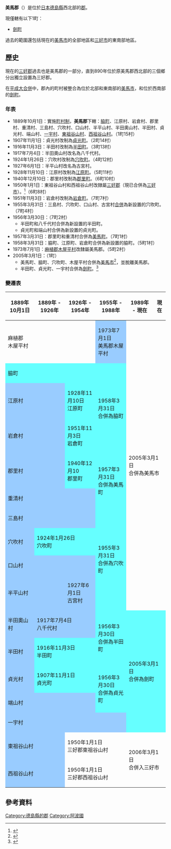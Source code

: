 {{日本郡
| 郡 = 美馬郡
| 日文原名 = 美馬郡
| 平假名 = みまぐん
| 羅馬字拼音 = Mima-gun
| 地圖 = [[File:Map_Tsurugi,Tokushima_en.png|250px]]
| 都道府縣 = 德島縣
| 編號 = 
| 町 = 1
| 村 = 
| 經度 = 
| 緯度 = 
| 註記 = 
|}}
'''美馬郡'''（{{jpn|j=美馬郡|hg=みまぐん|rm=Mima gun|f=y}}）是位於[[日本|日本]][[德島縣|德島縣]]西北部的[[郡|郡]]。

現僅轄有以下1町：
* [[劍町|劍町]]

過去的範圍還包括現在的[[美馬市|美馬市]]的全部地區和[[三好市_(德島縣)|三好市]]的東南部地區。

==歷史==
現在的[[三好郡|三好郡]]過去也是美馬郡的一部分，直到890年位於原美馬郡西北部的三個鄉分出獨立設置為三好郡。

在[[平成大合併|平成大合併]]中，郡內的町村被整合為位於北部和東南部的[[美馬市|美馬市]]，和位於西南部的[[劍町|劍町]]。

===年表===
* 1889年10月1日：實施[[町村制|町村制]]，'''美馬郡'''下轄：[[脇町|脇町]]、江原村、岩倉村、郡里村、重清村、三島村、穴吹村、口山村、半平山村、半田奧山村、半田村、貞光村、端山村、[[一宇村|一宇村]]、[[東祖谷山村|東祖谷山村]]、[[西祖谷山村|西祖谷山村]]。（1町15村）
* 1907年11月1日：貞光村改制為[[貞光町|貞光町]]。（2町14村）
* 1916年11月3日：半田村改制為[[半田町_(德島縣)|半田町]]。（3町13村）
* 1917年7月4日：半田奧山村改名為八千代村。
* 1924年1月26日：穴吹村改制為[[穴吹町|穴吹町]]。（4町12村）
* 1927年6月1日：半平山村改名為古宮村。
* 1928年11月10日：江原村改制為[[江原町|江原町]]。（5町11村）
* 1940年12月10日：郡里村改制為[[郡里町|郡里町]]。（6町10村）
* 1950年1月1日：東祖谷山村和西祖谷山村改隸屬[[三好郡|三好郡]]（現已合併為[[三好市_(德島縣)|三好市]]）。<ref>{{cite book| title=三好市勢要覽資料篇| publisher=三好市| pages=19| url=http://www.city-miyoshi.jp/docs/2010092901039/files/dwn1.pdf| accessdate=2012-12-19| format=PDF| date=2007年4月}}{{dead link|date=2018年1月 |bot=InternetArchiveBot |fix-attempted=yes }}</ref>（6町8村）
* 1951年11月3日：岩倉村改制為[[岩倉町|岩倉町]]。（7町7村）
* 1955年3月31日：三島村、穴吹町、口山村、古宮村[[市町村合併|合併]]為新設置的穴吹町。（7町4村）
* 1956年3月30日：（7町2村）
** 半田町和八千代村合併為新設置的半田町。
** 貞光町和端山村合併為新設置的貞光町。
* 1957年3月31日：郡里町和重清村合併為[[美馬町|美馬町]]。（7町1村）
* 1958年3月31日：脇町、江原町、岩倉町合併為新設置的脇町。（5町1村）
* 1973年7月1日：[[麻植郡|麻植郡]][[木屋平村|木屋平村]]改隸屬美馬郡。（5町2村）
* 2005年3月1日：（1町）
** 美馬町、脇町、穴吹町、木屋平村合併為[[美馬市|美馬市]]<ref>{{cite web| title=美馬市プロフィール| url=http://www.city.mima.lg.jp/5/000049.html| publisher=美馬市政府| accessdate=2012-12-18| language=ja| deadurl=yes| archiveurl=https://web.archive.org/web/20121229211418/http://www.city.mima.lg.jp/5/000049.html| archivedate=2012-12-29}}</ref>，並脫離美馬郡。
** 半田町、貞光町、一宇村合併為[[劍町|劍町]]。<ref>{{cite web| title=つるぎ町の紹介| url=http://www.town.tokushima-tsurugi.lg.jp/index_oitati.html| publisher=劍町公所| accessdate=2013-01-14| language=ja| deadurl=yes| archiveurl=https://web.archive.org/web/20130503151510/http://www.town.tokushima-tsurugi.lg.jp/index_oitati.html| archivedate=2013-05-03}}</ref>

===變遷表===
{| class="wikitable" style="font-size:x-small"
! 1889年10月1日
! 1889年 - 1926年
! 1926年 - 1954年
! 1955年 - 1988年
! 1989年 - 現在
! 現在
|-
| colspan=3 | 麻植郡<br>木屋平村
| style="background-color:#9cf;" | 1973年7月1日<br>美馬郡木屋平村
| rowspan=10 colspan=2 | 2005年3月1日<br>合併為美馬市
|-
| colspan=3 style="background-color:#6ff;" | 脇町
| rowspan=3 style="background-color:#6ff;" | 1958年3月31日<br>合併為脇町
|-
| colspan=2 style="background-color:#9cf;" | 江原村
| style="background-color:#6ff;" | 1928年11月10日<br>江原町
|-
| colspan=2 style="background-color:#9cf;" | 岩倉村
| style="background-color:#6ff;" | 1951年11月3日<br>岩倉町
|-
| colspan=2 style="background-color:#9cf;" | 郡里村
| style="background-color:#6ff;" | 1940年12月10<br>郡里町
| rowspan=2 style="background-color:#6ff;" | 1957年3月31日<br>合併為美馬町
|-
| colspan=3 style="background-color:#9cf;" | 重清村
|-
| colspan=3 style="background-color:#9cf;" | 三島村
| rowspan=4 style="background-color:#6ff;" | 1955年3月31日<br>合併為穴吹町
|-
| style="background-color:#9cf;" | 穴吹村
| colspan=2 style="background-color:#6ff;" | 1924年1月26日<br>穴吹町
|-
| colspan=3 style="background-color:#9cf;" | 口山村
|-
| colspan=2 style="background-color:#9cf;" | 半平山村
| style="background-color:#9cf;" | 1927年6月1日<br>古宮村
|-
| style="background-color:#9cf;" | 半田奧山村
| colspan=2 style="background-color:#9cf;" | 1917年7月4日<br>八千代村
| rowspan=2 style="background-color:#6ff;" | 1956年3月30日<br>合併為半田町
| rowspan=5 colspan=2 style="background-color:#6ff;" | 2005年3月1日<br>合併為劍町
|-
| style="background-color:#9cf;" | 半田村
| colspan=2 style="background-color:#6ff;" | 1916年11月3日<br>半田町
|-
| style="background-color:#9cf;" | 貞光村
| colspan=2 style="background-color:#6ff;" | 1907年11月1日<br>貞光町
| rowspan=2 style="background-color:#6ff;" | 1956年3月30日<br>合併為貞光町
|-
| colspan=3 style="background-color:#9cf;" | 端山村
|-
| colspan=4 style="background-color:#9cf;" | 一宇村
|-
| colspan=2 style="background-color:#9cf;" | 東祖谷山村
| colspan=2 | 1950年1月1日<br>三好郡東祖谷山村
| rowspan=2 colspan=2 | 2006年3月1日<br>合併入三好市
|-
| colspan=2 style="background-color:#9cf;" | 西祖谷山村
| colspan=2 | 1950年1月1日<br>三好郡西祖谷山村
|}

==參考資料==
{{reflist}}

{{德島縣}}
{{阿波國的郡}}

[[Category:德島縣的郡|Category:德島縣的郡]]
[[Category:阿波國|Category:阿波國]]
